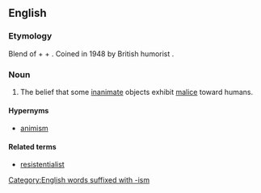 ==English==

===Etymology===
Blend of {{der|en|la|res|gloss=thing}} + {{m|en|resister}} + {{m|en|existentialism}}. Coined in 1948 by British humorist {{w|Paul Jennings (British author)|Paul Jennings}}.

===Noun===
{{wikipedia}}
{{en-noun|-}}

# {{lb|en|humorous}} The belief that some [[inanimate]] objects exhibit [[malice]] toward humans.

====Hypernyms====
* [[animism]]

====Related terms====
* [[resistentialist]]

[[Category:English words suffixed with -ism]]